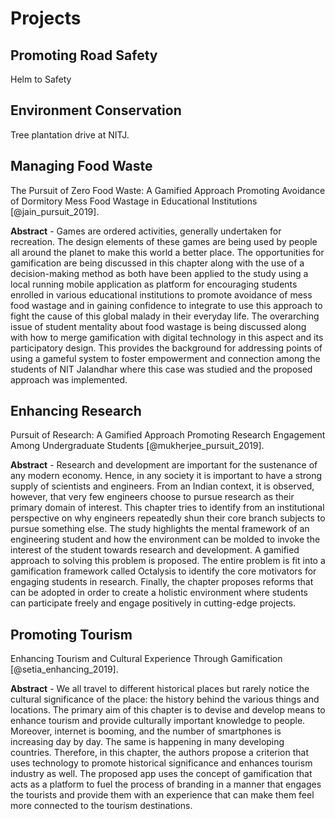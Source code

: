 # Projects

## Promoting Road Safety

Helm to Safety




## Environment Conservation

Tree plantation drive at NITJ.


## Managing Food Waste

The Pursuit of Zero Food Waste: A Gamified Approach Promoting Avoidance of Dormitory Mess Food Wastage in Educational Institutions [@jain_pursuit_2019].

**Abstract** - Games are ordered activities, generally undertaken for recreation. The design elements of these games are being used by people all around the planet to make this world a better place. The opportunities for gamification are being discussed in this chapter along with the use of a decision-making method as both have been applied to the study using a local running mobile application as platform for encouraging students enrolled in various educational institutions to promote avoidance of mess food wastage and in gaining confidence to integrate to use this approach to fight the cause of this global malady in their everyday life. The overarching issue of student mentality about food wastage is being discussed along with how to merge gamification with digital technology in this aspect and its participatory design. This provides the background for addressing points of using a gameful system to foster empowerment and connection among the students of NIT Jalandhar where this case was studied and the proposed approach was implemented.




## Enhancing Research

Pursuit of Research: A Gamified Approach Promoting Research Engagement Among Undergraduate Students [@mukherjee_pursuit_2019].

**Abstract** - Research and development are important for the sustenance of any modern economy. Hence, in any society it is important to have a strong supply of scientists and engineers. From an Indian context, it is observed, however, that very few engineers choose to pursue research as their primary domain of interest. This chapter tries to identify from an institutional perspective on why engineers repeatedly shun their core branch subjects to pursue something else. The study highlights the mental framework of an engineering student and how the environment can be molded to invoke the interest of the student towards research and development. A gamified approach to solving this problem is proposed. The entire problem is fit into a gamification framework called Octalysis to identify the core motivators for engaging students in research. Finally, the chapter proposes reforms that can be adopted in order to create a holistic environment where students can participate freely and engage positively in cutting-edge projects.


## Promoting Tourism

Enhancing Tourism and Cultural Experience Through Gamification [@setia_enhancing_2019].

**Abstract** - We all travel to different historical places but rarely notice the cultural significance of the place: the history behind the various things and locations. The primary aim of this chapter is to devise and develop means to enhance tourism and provide culturally important knowledge to people. Moreover, internet is booming, and the number of smartphones is increasing day by day. The same is happening in many developing countries. Therefore, in this chapter, the authors propose a criterion that uses technology to promote historical significance and enhances tourism industry as well. The proposed app uses the concept of gamification that acts as a platform to fuel the process of branding in a manner that engages the tourists and provide them with an experience that can make them feel more connected to the tourism destinations.